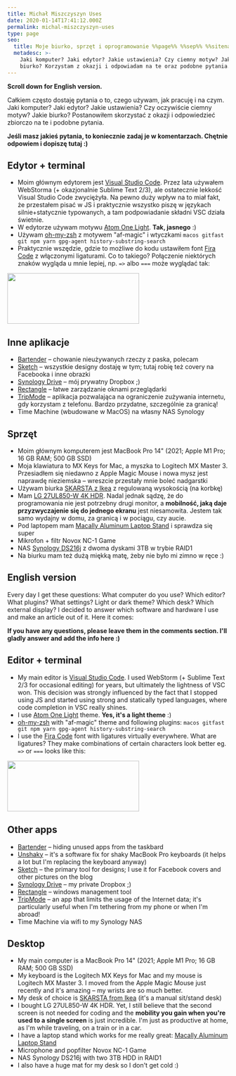```yaml
---
title: Michał Miszczyszyn Uses
date: 2020-01-14T17:41:12.000Z
permalink: michal-miszczyszyn-uses
type: page
seo:
  title: Moje biurko, sprzęt i oprogramowanie %%page%% %%sep%% %%sitename%%
  metadesc: >-
    Jaki komputer? Jaki edytor? Jakie ustawienia? Czy ciemny motyw? Jakie
    biurko? Korzystam z okazji i odpowiadam na te oraz podobne pytania.
---
```


**Scroll down for English version.**

Całkiem często dostaję pytania o to, czego używam, jak pracuję i na czym. Jaki komputer? Jaki edytor? Jakie ustawienia? Czy oczywiście ciemny motyw? Jakie biurko? Postanowiłem skorzystać z okazji i odpowiedzieć zbiorczo na te i podobne pytania.

**Jeśli masz jakieś pytania, to koniecznie zadaj je w komentarzach. Chętnie odpowiem i dopiszę tutaj :)**

## Edytor + terminal

- Moim głównym edytorem jest [Visual Studio Code](https://code.visualstudio.com). Przez lata używałem WebStorma (+ okazjonalnie Sublime Text 2/3), ale ostatecznie lekkość Visual Studio Code zwyciężyła. Na pewno duży wpływ na to miał fakt, że przestałem pisać w JS i praktycznie wszystko piszę w językach silnie+statycznie typowanych, a tam podpowiadanie składni VSC działa świetnie.
- W edytorze używam motywu [Atom One Light](https://marketplace.visualstudio.com/items?itemName=akamud.vscode-theme-onelight). **Tak, jasnego** :)
- Używam [oh-my-zsh](https://github.com/ohmyzsh/ohmyzsh) z motywem "af-magic" i wtyczkami `macos gitfast git npm yarn gpg-agent history-substring-search`
- Praktycznie wszędzie, gdzie to możliwe do kodu ustawiłem font [Fira Code](https://github.com/tonsky/FiraCode) z włączonymi ligaturami. Co to takiego? Połączenie niektórych znaków wygląda u mnie lepiej, np. <code style="font-variant-ligatures: none">=></code> albo <code style="font-variant-ligatures: none">===</code> może wyglądać tak:

<a href="/public/assets/wp-content/uploads/2020/01/Screenshot-2020-01-14-at-17.08.56.png">
  <img
    src="/public/assets/wp-content/uploads/2020/01/Screenshot-2020-01-14-at-17.08.56-300x115.png"
    alt=""
    width="300"
    height="115"
    class="aligncenter size-medium wp-image-2359"
  />
</a>

## Inne aplikacje

- [Bartender](https://www.macbartender.com) – chowanie nieużywanych rzeczy z paska, polecam
- [Sketch](https://www.sketch.com) – wszystkie designy dostaję w tym; tutaj robię też covery na Facebooka i inne obrazki
- [Synology Drive](https://www.synology.com/en-global/dsm/feature/drive) – mój prywatny Dropbox ;)
- [Rectangle](https://rectangleapp.com) – łatwe zarządzanie oknami przeglądarki
- [TripMode](https://www.tripmode.ch) – aplikacja pozwalająca na ograniczenie zużywania internetu, gdy korzystam z telefonu. Bardzo przydatne, szczególnie za granicą!
- Time Machine (wbudowane w MacOS) na własny NAS Synology

## Sprzęt

- Moim głównym komputerem jest MacBook Pro 14" (2021; Apple M1 Pro; 16 GB RAM; 500 GB SSD)
- Moja klawiatura to MX Keys for Mac, a myszka to Logitech MX Master 3. Przesiadłem się niedawno z Apple Magic Mouse i nowa mysz jest naprawdę nieziemska – wreszcie przestały mnie boleć nadgarstki
- Używam biurka [SKARSTA z Ikea](https://www.ikea.com/pl/pl/p/skarsta-biurko-z-regulacja-wysokosci-bialy-s49084965/) z regulowaną wysokością (na korbkę)
- Mam [LG 27UL850-W 4K HDR](https://www.x-kom.pl/p/523891-monitor-led-27-lg-27ul850-w-4k-hdr.html). Nadal jednak sądzę, że do programowania nie jest potrzebny drugi monitor, a **mobilność, jaką daje przyzwyczajenie się do jednego ekranu** jest niesamowita. Jestem tak samo wydajny w domu, za granicą i w pociągu, czy aucie.
- Pod laptopem mam [Macally Aluminum Laptop Stand](https://www.amazon.com/Macally-Aluminum-Chromebook-Notebook-ASTAND/dp/B06W58KTYN) i sprawdza się super
- Mikrofon + filtr Novox NC-1 Game
- NAS [Synology DS216j](https://www.x-kom.pl/p/297064-dysk-sieciowy-nas-macierz-synology-ds216j-2xhdd-2x1ghz-512mb-2xusb-1xlan.html) z dwoma dyskami 3TB w trybie RAID1
- Na biurku mam też dużą miękką matę, żeby nie było mi zimno w ręce :)

## English version

Every day I get these questions: What computer do you use? Which editor? What plugins? What settings? Light or dark theme? Which desk? Which external display? I decided to answer which software and hardware I use and make an article out of it. Here it comes:

**If you have any questions, please leave them in the comments section. I'll gladly answer and add the info here :)**

## Editor + terminal

- My main editor is [Visual Studio Code](https://code.visualstudio.com). I used WebStorm (+ Sublime Text 2/3 for occasional editing) for years, but ultimately the lightness of VSC won. This decision was strongly influenced by the fact that I stopped using JS and started using strong and statically typed languages, where code completion in VSC really shines.
- I use [Atom One Light](https://marketplace.visualstudio.com/items?itemName=akamud.vscode-theme-onelight) theme. **Yes, it's a light theme** :)
- [oh-my-zsh](https://github.com/ohmyzsh/ohmyzsh) with "af-magic" theme and following plugins: `macos gitfast git npm yarn gpg-agent history-substring-search`
- I use the [Fira Code](https://github.com/tonsky/FiraCode) font with ligatures virtually everywhere. What are ligatures? They make combinations of certain characters look better eg. <code style="font-variant-ligatures: none">=></code> or <code style="font-variant-ligatures: none">===</code> looks like this:

<a href="/public/assets/wp-content/uploads/2020/01/Screenshot-2020-01-14-at-17.08.56.png">
  <img
    src="/public/assets/wp-content/uploads/2020/01/Screenshot-2020-01-14-at-17.08.56-300x115.png"
    alt=""
    width="300"
    height="115"
    class="aligncenter size-medium wp-image-2359"
  />
</a>

## Other apps

- [Bartender](https://www.macbartender.com) – hiding unused apps from the taskbard
- [Unshaky](https://unshaky.nestederror.com) – it's a software fix for shaky MacBook Pro keyboards (it helps a lot but I'm replacing the keyboard anyway)
- [Sketch](https://www.sketch.com) – the primary tool for designs; I use it for Facebook covers and other pictures on the blog
- [Synology Drive](https://www.synology.com/en-global/dsm/feature/drive) – my private Dropbox ;)
- [Rectangle](https://rectangleapp.com) – windows management tool
- [TripMode](https://www.tripmode.ch) – an app that limits the usage of the Internet data; it's particularly useful when I'm tethering from my phone or when I'm abroad!
- Time Machine via wifi to my Synology NAS

## Desktop

- My main computer is a MacBook Pro 14" (2021; Apple M1 Pro; 16 GB RAM; 500 GB SSD)
- My keyboard is the Logitech MX Keys for Mac and my mouse is Logitech MX Master 3. I moved from the Apple Magic Mouse just recently and it's amazing – my wrists are so much better.
- My desk of choice is [SKARSTA from Ikea](https://www.ikea.com/gb/en/p/skarsta-desk-sit-stand-white-s49084965/) (it's a manual sit/stand desk)
- I bought LG 27UL850-W 4K HDR. Yet, I still believe that the second screen is not needed for coding and the **mobility you gain when you're used to a single screen** is just incredible. I'm just as productive at home, as I'm while traveling, on a train or in a car.
- I have a laptop stand which works for me really great: [Macally Aluminum Laptop Stand](https://www.amazon.com/Macally-Aluminum-Chromebook-Notebook-ASTAND/dp/B06W58KTYN)
- Microphone and popfilter Novox NC-1 Game
- NAS Synology DS216j with two 3TB HDD in RAID1
- I also have a huge mat for my desk so I don't get cold :)
